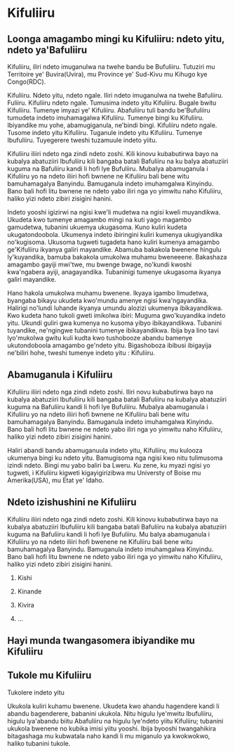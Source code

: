 # Kifuliiru

## Loonga amagambo mingi ku Kifuliiru: ndeto yitu, ndeto ya'Bafuliiru

Kifuliiru, iliri ndeto imuganulwa na twehe bandu be Bufuliiru. Tutuziri mu Territoire ye' Buvira(Uvira), 
mu Province ye' Sud-Kivu mu Kihugo kye Congo(RDC).

Kifuliiru.  Ndeto yitu, ndeto ngale. Iliri ndeto imuganulwa na twehe Bafuliiru. Fuliiru. 
Kifuliiru ndeto ngale. Tumusima indeto yitu Kifuliiru. Bugale bwitu Kifuliiru. 
Tumenye imyazi ye' Kifuliiru. Abafuliiru tuli bandu be'Bufuliiru tumudeta indeto imuhamagalwa Kifuliiru. 
Tumenye bingi ku Kifuliiru. Ibiyandike mu yohe, abamugiganula, ne'bindi bingi. Kifuliiru ndeto ngale. 
Tusome indeto yitu Kifuliiru. Tuganule indeto yitu Kifuliiru. Tumenye Ibufuliiru. 
Tuyegerere tweshi tuzamuule indeto yiitu.

Kifuliiru iliiri  ndeto nga zindi ndeto zoshi. 
Kili kinovu kubabutirwa bayo na kubalya abatuziiri Ibufuliiru kili bangaba batali Bafuliiru na 
ku balya abatuziiri kuguma na Bafuliiru kandi li hofi lye Bufuliiru. 
Mubalya abamuganula i Kifuliiru yo na ndeto iliiri hofi bwnene ne Kifuliiru bali bene witu 
bamuhamagalya Banyindu. Bamuganula indeto imuhamgalwa Kinyindu. Bano bali hofi litu bwnene ne 
ndeto yabo iliri nga yo yimwitu naho Kifuliiru, haliko yizi ndeto zibiri zisigini hanini.

Indeto yooshi igizirwi na ngisi kwe'li mudetwa na ngisi kweli muyandikwa. 
Ukudeta kwo tumenye amagambo mingi na kuti yago magambo gamudetwa, 
tubanini ukuemya ukugasoma. Kuno kuliri kudeta ukugatondoobola. 
Ukumenya indeto ibiringini kuliri kumenya ukugiyandika no'kugisoma. 
Ukusoma tugweti tugadeta hano kuliri kumenya amagambo ge'Kifuliiru ikyanya galiri mayandike. 
Abamuba bakakola bwenene hingulu ly'kuyandika, bamuba bakakola umukolwa muhamu bweneeene. 
Bakashaza amagambo gayiji mwi'twe, mu bwenge bwage, no'kundi kwoshi kwa'ngabera ayiji, anagayandika. 
Tubaninigi tumenye ukugasoma ikyanya galiri mayandike.

Hano hakola umukolwa muhamu bwenene. 
Ikyaya igambo limudetwa, byangaba bikayu ukudeta kwo'mundu amenye ngisi kwa'ngayandika. 
Halirigi no'lundi luhande ikyanya umundu alozizi ukumenya ibikayandikwa. Kwo kudeta hano tukoli gweti 
imikolwa ibiri: Muguma gwo'kuyandika indeto yitu. 
Ukundi guliri gwa kumenya no kusoma yibyo ibikayandikwa. 
Tubanini tuyandike, ne'ngingwe tubanini tumenye ibikayandikwa. 
Ibija bya lino tavi lyo'mukolwa gwitu kuli kudta kwo tushobooze abandu bamenye ukutondoboola amagambo ge'ndeto yitu. 
Bigashoboza ibibusi ibigayija ne'biliri hohe, tweshi tumenye indeto yitu : Kifuliiru.

## Abamuganula i Kifuliiru

Kifuliiru iliiri  ndeto nga zindi ndeto zoshi. 
Iliri novu kubabutirwa bayo na kubalya abatuziiri Ibufuliiru kili bangaba batali Bafuliiru
 na kubalya abatuziiri kuguma na Bafuliiru kandi li hofi lye Bufuliiru. 
 Mubalya abamuganula i Kifuliiru yo na ndeto iliiri hofi bwnene ne Kifuliiru bali bene witu
 bamuhamagalya Banyindu. Bamuganula indeto imuhamgalwa Kinyindu. Bano bali hofi litu bwnene ne 
 ndeto yabo iliri nga yo yimwitu naho Kifuliiru, haliko yizi ndeto zibiri zisigini hanini.

Haliri abandi bandu abamuganuula indeto yitu, Kifuliiru, mu kulooza ukumenya bingi ku ndeto yitu. 
Bamugisoma nga ngisi kwo nitu tulimusoma izindi ndeto. Bingi mu yabo baliri ba Lweru. 
Ku zene, ku myazi ngisi yo tugweti, i Kifuliiru kigweti kigayigirizibwa mu Universty of Boise mu Amerika(USA), mu Etat ye' Idaho.

## Ndeto izishushini ne Kifuliiru

Kifuliiru iliiri  ndeto nga zindi ndeto zoshi. 
Kili kinovu kubabutirwa bayo na kubalya abatuziiri Ibufuliiru kili bangaba batali Bafuliiru
 na kubalya abatuziiri kuguma na Bafuliiru kandi li hofi lye Bufuliiru. 
 Mu balya abamuganula i Kifuliiru yo na ndeto iliiri hofi bwenene ne Kifuliiru bali bene witu 
 bamuhamagalya Banyindu. 
 Bamuganula indeto imuhamgalwa Kinyindu. Bano bali hofi litu bwnene ne
 ndeto yabo iliri nga yo yimwitu naho Kifuliiru, haliko yizi ndeto zibiri zisigini hanini.

1. Kishi

2. Kinande

3. Kivira

4. ...

## Hayi munda twangasomera ibiyandike mu Kifuliiru



## Tukole mu Kifuliiru

Tukolere indeto yitu

Ukukola kuliri kuhamu bwenene. Ukudeta kwo ahandu hagendere kandi li abandu bagenderere, babanini ukukola. 
Nitu higulu lye'mwitu Ibufuliiru, higulu lya'abandu biitu Abafuliiru na higulu lye'ndeto yiitu Kifuliiru; 
tubanini ukukola bwenene no kubika imisi yiitu yooshi. 
Ibija byooshi twangahikira bitagashaga mu kubwatala naho kandi li mu miganulo ya kwokwokwo, 
haliko tubanini tukole.

